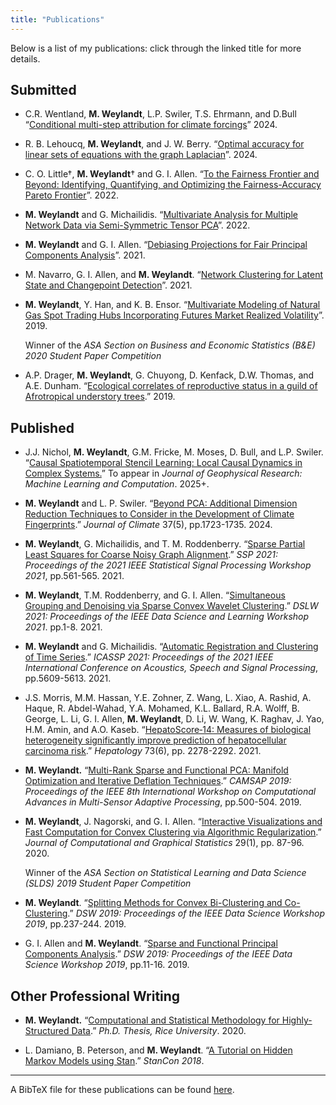 ```yaml
---
title: "Publications"
---
```


Below is a list of my publications: click through the linked title for more details.

## Submitted 

- C.R. Wentland, **M. Weylandt**, L.P. Swiler, T.S. Ehrmann, and D.Bull "[Conditional multi-step attribution for climate forcings](publications/wentland_attribution.html)" 2024.

- R. B. Lehoucq, **M. Weylandt**, and J. W. Berry. "[Optimal accuracy for linear sets of equations with the graph Laplacian](publications/ddcn.html)". 2024.

- C. O. Little†, **M. Weylandt**† and G. I. Allen. "[To the Fairness Frontier and Beyond: Identifying, Quantifying, and Optimizing the Fairness-Accuracy Pareto Frontier](publications/fairstacks.html)". 2022.

- **M. Weylandt** and G. Michailidis. "[Multivariate Analysis for Multiple Network Data via Semi-Symmetric
  Tensor PCA](publications/sstpca.html)". 2022.

- **M. Weylandt** and G. I. Allen. "[Debiasing Projections for Fair Principal Components Analysis](publications/fair_pca.html)". 2021.

- M. Navarro, G. I. Allen, and **M. Weylandt**. "[Network Clustering for Latent State and Changepoint Detection](publications/network_convex_clustering.html)". 2021.

- **M. Weylandt**, Y. Han, and K. B. Ensor. "[Multivariate Modeling of Natural Gas Spot Trading Hubs Incorporating Futures Market Realized Volatility](publications/ng_volatility.html)". 2019.

  Winner of the *ASA Section on Business and Economic Statistics (B&E) 2020 Student Paper Competition*

- A.P. Drager, **M. Weylandt**, G. Chuyong, D. Kenfack, D.W. Thomas, and A.E. Dunham. "[Ecological correlates of reproductive status in a guild of Afrotropical understory trees](publications/tree_reproduction.html)." 2019.

## Published

- J.J. Nichol, **M. Weylandt**, G.M. Fricke, M. Moses, D. Bull, and L.P. Swiler. "[Causal Spatiotemporal Stencil Learning: Local Causal Dynamics in Complex Systems.](publications/castle.html)" To appear in *Journal of Geophysical Research: Machine Learning and Computation*. 2025+.

- **M. Weylandt** and L. P. Swiler. "[Beyond PCA: Additional Dimension Reduction Techniques to Consider in the Development of Climate Fingerprints](publications/pca+.html)." *Journal of Climate* 37(5), pp.1723-1735. 2024.

- **M. Weylandt**, G. Michailidis, and T. M. Roddenberry. "[Sparse Partial Least Squares for Coarse Noisy Graph Alignment](publications/conga.html)." *SSP 2021: Proceedings of the 2021 IEEE Statistical Signal Processing Workshop 2021*, pp.561-565. 2021.

- **M. Weylandt**, T.M. Roddenberry, and G. I. Allen. "[Simultaneous Grouping and Denoising via Sparse Convex Wavelet Clustering](publications/convex_wavelet_clustering.html)." *DSLW 2021: Proceedings of the IEEE Data Science and Learning Workshop 2021*. pp.1-8. 2021.

- **M. Weylandt** and G. Michailidis. "[Automatic Registration and Clustering of Time Series](publications/trout.html)." *ICASSP 2021: Proceedings of the 2021 IEEE International Conference on Acoustics, Speech and Signal Processing*, pp.5609-5613. 2021.

- J.S. Morris, M.M. Hassan, Y.E. Zohner, Z. Wang, L. Xiao, A. Rashid, A. Haque, R. Abdel-Wahad, Y.A. Mohamed, K.L. Ballard, R.A. Wolff, B. George, L. Li, G. I. Allen, **M. Weylandt**, D. Li, W. Wang, K. Raghav, J. Yao, H.M. Amin, and A.O. Kaseb. "[HepatoScore‐14: Measures of biological heterogeneity significantly improve prediction of hepatocellular carcinoma risk](publications/hepatoscore14.html)." *Hepatology* 73(6), pp. 2278-2292. 2021.
- **M. Weylandt.** "[Multi-Rank Sparse and Functional PCA: Manifold Optimization and Iterative Deflation Techniques](publications/mrsfpca.html)." *CAMSAP 2019: Proceedings of the IEEE 8th International Workshop on Computational Advances in Multi-Sensor Adaptive Processing*, pp.500-504. 2019.

- **M. Weylandt**, J. Nagorski, and G. I. Allen. "[Interactive Visualizations and Fast Computation for Convex Clustering via Algorithmic Regularization](publications/clustRviz.html)." *Journal of Computational and Graphical Statistics* 29(1), pp. 87-96. 2020.

    Winner of the *ASA Section on Statistical Learning and Data Science (SLDS) 2019 Student Paper Competition*

- **M. Weylandt**. "[Splitting Methods for Convex Bi-Clustering and Co-Clustering](publications/coclustering_algs.html)." *DSW 2019: Proceedings of the IEEE Data Science Workshop 2019*, pp.237-244. 2019.

- G. I. Allen and **M. Weylandt**. "[Sparse and Functional Principal Components Analysis](publications/sfpca.html)." *DSW 2019: Proceedings of the IEEE Data Science Workshop 2019*, pp.11-16. 2019.

## Other Professional Writing

- **M. Weylandt.** "[Computational and Statistical Methodology for Highly-Structured Data](publications/thesis.html)." *Ph.D. Thesis, Rice University*. 2020.

- L. Damiano, B. Peterson, and **M. Weylandt**. "[A Tutorial on Hidden Markov Models using Stan](publications/luis.Rmd)." *StanCon 2018*.

<hr>

A BibTeX file for these publications can be found [here](assets/weylandt.bib).
